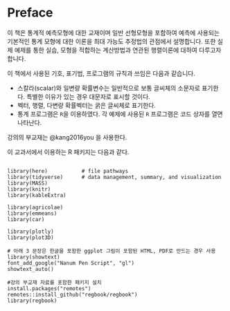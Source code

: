 # Preface {.unnumbered}



이 책은 통계적 예측모형에 대한 교재이며  일반 선형모형을 포함하여 예측에 사용되는 기본적인 통계 모형에 대한 이론을 최대 가능도 추정법의 관점에서 설명합니다.  또한 실제 예제를 통한 실습, 모형을 적합하는 계산방법과 연관된 행렬이론에 대하여 다루고자 합니다.

::: {.callout-note}
이 책에서 사용된 기호, 표기법, 프로그램의 규칙과 쓰임은 다음과 같습니다.

- 스칼라(scalar)와 일변량 확률변수는 일반적으로  보통 글씨체의 소문자로  표기한다. 특별한 이유가 있는 경우 대문자로 표시할 것이다. 
- 벡터, 행렬, 다변량 확률벡터는 굵은 글씨체로 표기한다.
- 통계 프로그램은 `R`을 이용하였다. 각 예제에 사용된 `R` 프로그램은 코드 상자를 열면 나타난다. 
:::

강의의 부교재는 @kang2016you 을 사용한다.

이 교과서에서 이용하는 R 패키지는 다음과 같다.

```

library(here)           # file pathways
library(tidyverse)      # data management, summary, and visualization
library(MASS)
library(knitr)
library(kableExtra)

library(agricolae)
library(emmeans)
library(car)

library(plotly)
library(plot3D)

# 아래 3 문장은 한글을 포함한 ggplot 그림이 포함된 HTML, PDF로 만드는 경우 사용
library(showtext)
font_add_google("Nanum Pen Script", "gl")
showtext_auto()

#강의 부교재 자료를 포함한 패키지 설치
install.packages("remotes")
remotes::install_github("regbook/regbook")
library(regbook)
```
